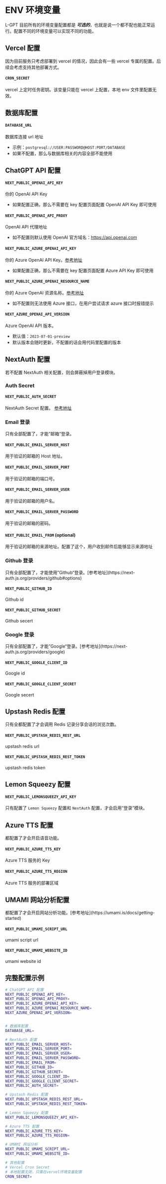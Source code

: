 
# ENV 环境变量

L-GPT 目前所有的环境变量配置都是 **_可选的_**，也就是说一个都不配也能正常运行。配置不同的环境变量可以实现不同的功能。

## Vercel 配置

<Callout type="info" emoji="ℹ️">
  因为目前服务只考虑部署到 vercel 的情况，因此会有一些 vercel
  专属的配置。后续会考虑支持其他部署方式。
</Callout>

#### `CRON_SECRET`

vercel 上定时任务密钥。该变量只能在 vercel 上配置，本地 env 文件里配置无效。

## 数据库配置

#### `DATABASE_URL`

数据库连接 url 地址

- 示例：`postgresql://USER:PASSWORD@HOST:PORT/DATABASE`
- 如果不配置，那么与数据库相关的内容全部不能使用

## ChatGPT API 配置

#### `NEXT_PUBLIC_OPENAI_API_KEY`

你的 OpenAI API Key

- 如果配置正确，那么不需要在 key 配置页面配置 OpenAI API Key 即可使用

#### `NEXT_PUBLIC_OPENAI_API_PROXY`

OpenAI API 代理地址

- 如不配置则默认使用 OpenAI 官方域名：https://api.openai.com

#### `NEXT_PUBLIC_AZURE_OPENAI_API_KEY`

你的 Azure OpenAI API Key。[参考地址](/api-key-configure/azure)

- 如果配置正确，那么不需要在 key 配置页面配置 Azure API Key 即可使用

#### `NEXT_PUBLIC_AZURE_OPENAI_RESOURCE_NAME`

你的 Azure OpenAI 资源名称。[参考地址](/api-key-configure/azure)

- 如不配置则无法使用 Azure 接口，在用户尝试请求 azure 接口时报错提示

#### `NEXT_AZURE_OPENAI_API_VERSION`

Azure OpenAI API 版本。

- 默认值：`2023-07-01-preview`
- 默认版本会随时更新，不配置的话会用代码里配置的版本

## NextAuth 配置

<Callout emoji="⚠️" type="warning">
  若不配置 NextAuth 相关配置，则会屏蔽掉用户登录模块。
</Callout>

### Auth Secret

#### `NEXT_PUBLIC_AUTH_SECRET`

NextAuth Secret 配置。 [参考地址](https://next-auth.js.org/configuration/options#secret)

### Email 登录

<Callout emoji="👾">只有全部配置了，才能”邮箱“登录。</Callout>

#### `NEXT_PUBLIC_EMAIL_SERVER_HOST`

用于验证的邮箱的 Host 地址。

#### `NEXT_PUBLIC_EMAIL_SERVER_PORT`

用于验证的邮箱的端口号。

#### `NEXT_PUBLIC_EMAIL_SERVER_USER`

用于验证的邮箱的用户名。

#### `NEXT_PUBLIC_EMAIL_SERVER_PASSWORD`

用于验证的邮箱的密码。

#### `NEXT_PUBLIC_EMAIL_FROM` (optional)

用于验证的邮箱的来源地址。配置了这个，用户收到邮件后能够显示来源地址

### Github 登录

<Callout emoji="👾">
  只有全部配置了，才能使用”Github“登录。[参考地址](https://next-auth.js.org/providers/github#options)
</Callout>

#### `NEXT_PUBLIC_GITHUB_ID`

Github id

#### `NEXT_PUBLIC_GITHUB_SECRET`

Github secert

### Google 登录

<Callout emoji="👾">
  只有全部配置了，才能”Google“登录。[参考地址](https://next-auth.js.org/providers/google)
</Callout>

#### `NEXT_PUBLIC_GOOGLE_CLIENT_ID`

Google id

#### `NEXT_PUBLIC_GOOGLE_CLIENT_SECRET`

Google secert

## Upstash Redis 配置

<Callout emoji="👾">
  只有全都配置了才会调用 Redis 记录分享会话的浏览次数。
</Callout>

#### `NEXT_PUBLIC_UPSTASH_REDIS_REST_URL`

upstash redis url

#### `NEXT_PUBLIC_UPSTASH_REDIS_REST_TOKEN`

upstash redis token

## Lemon Squeezy 配置

#### `NEXT_PUBLIC_LEMONSQUEEZY_API_KEY`

只有配置了 `Lemon Squeezy` 配置和 `NextAuth` 配置，才会启用“登录”模块。

## Azure TTS 配置

<Callout emoji="👾">都配置了才会开启语音功能。</Callout>

#### `NEXT_PUBLIC_AZURE_TTS_KEY`

Azure TTS 服务的 Key

#### `NEXT_PUBLIC_AZURE_TTS_REGION`

Azure TTS 服务的部署区域

## UMAMI 网站分析配置

<Callout emoji="👾">
  都配置了才会开启网站分析功能。[参考地址](https://umami.is/docs/getting-started)
</Callout>

#### `NEXT_PUBLIC_UMAMI_SCRIPT_URL`

umami script url

#### `NEXT_PUBLIC_UMAMI_WEBSITE_ID`

umami website id

## 完整配置示例

```bash
# ChatGPT API 配置
NEXT_PUBLIC_OPENAI_API_KEY=
NEXT_PUBLIC_OPENAI_API_PROXY=
NEXT_PUBLIC_AZURE_OPENAI_API_KEY=
NEXT_PUBLIC_AZURE_OPENAI_RESOURCE_NAME=
NEXT_AZURE_OPENAI_API_VERSION=


# 数据库配置
DATABASE_URL=

# NextAuth 配置
NEXT_PUBLIC_EMAIL_SERVER_HOST=
NEXT_PUBLIC_EMAIL_SERVER_PORT=
NEXT_PUBLIC_EMAIL_SERVER_USER=
NEXT_PUBLIC_EMAIL_SERVER_PASSWORD=
NEXT_PUBLIC_EMAIL_FROM=
NEXT_PUBLIC_GITHUB_ID=
NEXT_PUBLIC_GITHUB_SECRET=
NEXT_PUBLIC_GOOGLE_CLIENT_ID=
NEXT_PUBLIC_GOOGLE_CLIENT_SECRET=
NEXT_PUBLIC_AUTH_SECRET=

# Upstash Redis 配置
NEXT_PUBLIC_UPSTASH_REDIS_REST_URL=
NEXT_PUBLIC_UPSTASH_REDIS_REST_TOKEN=

# Lemon Squeezy 配置
NEXT_PUBLIC_LEMONSQUEEZY_API_KEY=

# Azure TTS 配置
NEXT_PUBLIC_AZURE_TTS_KEY=
NEXT_PUBLIC_AZURE_TTS_REGION=

# UMAMI 网站分析
NEXT_PUBLIC_UMAMI_SCRIPT_URL=
NEXT_PUBLIC_UMAMI_WEBSITE_ID=

# 其他配置
# Vercel Cron Secret
# 本地配置无效，只需在vervel环境变量配置
CRON_SECRET=
```
